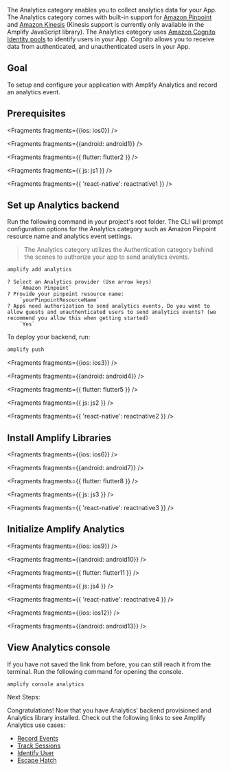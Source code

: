 The Analytics category enables you to collect analytics data for your App. The Analytics category comes with built-in support for [Amazon Pinpoint](https://aws.amazon.com/pinpoint) and [Amazon Kinesis](https://aws.amazon.com/kinesis) (Kinesis support is currently only available in the Amplify JavaScript library). The Analytics category uses [Amazon Cognito Identity pools](https://docs.aws.amazon.com/cognito/latest/developerguide/identity-pools.html) to identify users in your App. Cognito allows you to receive data from authenticated, and unauthenticated users in your App.

## Goal

To setup and configure your application with Amplify Analytics and record an analytics event.

## Prerequisites


<Fragments fragments={{ios: ios0}} />


<Fragments fragments={{android: android1}} />


<Fragments fragments={{ flutter: flutter2 }} />


<Fragments fragments={{ js: js1 }} />


<Fragments fragments={{ 'react-native': reactnative1 }} />

## Set up Analytics backend

Run the following command in your project's root folder. The CLI will prompt configuration options for the Analytics category such as Amazon Pinpoint resource name and analytics event settings.

> The Analytics category utilizes the Authentication category behind the scenes to authorize your app to send analytics events.

```bash
amplify add analytics
```

```console
? Select an Analytics provider (Use arrow keys)
    `Amazon Pinpoint`
? Provide your pinpoint resource name:
    `yourPinpointResourceName`
? Apps need authorization to send analytics events. Do you want to allow guests and unauthenticated users to send analytics events? (we recommend you allow this when getting started)
    `Yes`
```

To deploy your backend, run:

```bash
amplify push
```


<Fragments fragments={{ios: ios3}} />


<Fragments fragments={{android: android4}} />


<Fragments fragments={{ flutter: flutter5 }} />


<Fragments fragments={{ js: js2 }} />


<Fragments fragments={{ 'react-native': reactnative2 }} />

## Install Amplify Libraries


<Fragments fragments={{ios: ios6}} />


<Fragments fragments={{android: android7}} />


<Fragments fragments={{ flutter: flutter8 }} />


<Fragments fragments={{ js: js3 }} />


<Fragments fragments={{ 'react-native': reactnative3 }} />

## Initialize Amplify Analytics


<Fragments fragments={{ios: ios9}} />


<Fragments fragments={{android: android10}} />


<Fragments fragments={{ flutter: flutter11 }} />


<Fragments fragments={{ js: js4 }} />


<Fragments fragments={{ 'react-native': reactnative4 }} />


<Fragments fragments={{ios: ios12}} />


<Fragments fragments={{android: android13}} />

## View Analytics console

If you have not saved the link from before, you can still reach it from the terminal. Run the following command for opening the console.

```console
amplify console analytics
```

Next Steps:

Congratulations! Now that you have Analytics' backend provisioned and Analytics library installed.  Check out the following links to see Amplify Analytics use cases:

* [Record Events](/lib-v1/analytics/record)
* [Track Sessions](/lib-v1/analytics/autotrack)
* [Identify User](/lib-v1/analytics/identifyuser)
* [Escape Hatch](/lib-v1/analytics/escapehatch)
